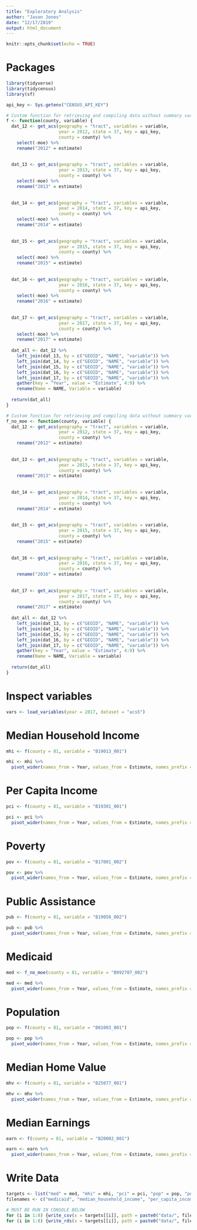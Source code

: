 ```yaml
---
title: "Exploratory Analysis"
author: "Jason Jones"
date: "12/17/2019"
output: html_document
---
```


```r
knitr::opts_chunk$set(echo = TRUE)
```

# Packages

```r
library(tidyverse)
library(tidycensus)
library(sf)

api_key <- Sys.getenv("CENSUS_API_KEY")
```

```r
# Custom function for retrieving and compiling data without summary variable ----
f <- function(county, variable) {
  dat_12 <- get_acs(geography = "tract", variables = variable, 
                    year = 2012, state = 37, key = api_key, 
                    county = county) %>%
    select(-moe) %>%
    rename("2012" = estimate)
  
  
  dat_13 <- get_acs(geography = "tract", variables = variable,
                    year = 2013, state = 37, key = api_key, 
                    county = county) %>%
    select(-moe) %>%
    rename("2013" = estimate)
  
  
  dat_14 <- get_acs(geography = "tract", variables = variable,
                    year = 2014, state = 37, key = api_key, 
                    county = county) %>%
    select(-moe) %>%
    rename("2014" = estimate)
  
  
  dat_15 <- get_acs(geography = "tract", variables = variable,
                    year = 2015, state = 37, key = api_key, 
                    county = county) %>%
    select(-moe) %>%
    rename("2015" = estimate)
  
  
  dat_16 <- get_acs(geography = "tract", variables = variable,
                    year = 2016, state = 37, key = api_key, 
                    county = county) %>%
    select(-moe) %>%
    rename("2016" = estimate)
  
  
  dat_17 <- get_acs(geography = "tract", variables = variable,
                    year = 2017, state = 37, key = api_key, 
                    county = county) %>%
    select(-moe) %>%
    rename("2017" = estimate)
  
  dat_all <- dat_12 %>%
    left_join(dat_13, by = c("GEOID", "NAME", "variable")) %>%
    left_join(dat_14, by = c("GEOID", "NAME", "variable")) %>%
    left_join(dat_15, by = c("GEOID", "NAME", "variable")) %>%
    left_join(dat_16, by = c("GEOID", "NAME", "variable")) %>%
    left_join(dat_17, by = c("GEOID", "NAME", "variable")) %>%
    gather(key = "Year", value = "Estimate", 4:9) %>%
    rename(Name = NAME, Variable = variable)
  
  return(dat_all)
}

# Custom function for retrieving and compiling data without summary variable and moe ----
f_no_moe <- function(county, variable) {
  dat_12 <- get_acs(geography = "tract", variables = variable, 
                    year = 2012, state = 37, key = api_key, 
                    county = county) %>%
    rename("2012" = estimate)
  
  
  dat_13 <- get_acs(geography = "tract", variables = variable,
                    year = 2013, state = 37, key = api_key, 
                    county = county) %>%
    rename("2013" = estimate)
  
  
  dat_14 <- get_acs(geography = "tract", variables = variable,
                    year = 2014, state = 37, key = api_key, 
                    county = county) %>%
    rename("2014" = estimate)
  
  
  dat_15 <- get_acs(geography = "tract", variables = variable,
                    year = 2015, state = 37, key = api_key, 
                    county = county) %>%
    rename("2015" = estimate)
  
  
  dat_16 <- get_acs(geography = "tract", variables = variable,
                    year = 2016, state = 37, key = api_key, 
                    county = county) %>%
    rename("2016" = estimate)
  
  
  dat_17 <- get_acs(geography = "tract", variables = variable,
                    year = 2017, state = 37, key = api_key, 
                    county = county) %>%
    rename("2017" = estimate)
  
  dat_all <- dat_12 %>%
    left_join(dat_13, by = c("GEOID", "NAME", "variable")) %>%
    left_join(dat_14, by = c("GEOID", "NAME", "variable")) %>%
    left_join(dat_15, by = c("GEOID", "NAME", "variable")) %>%
    left_join(dat_16, by = c("GEOID", "NAME", "variable")) %>%
    left_join(dat_17, by = c("GEOID", "NAME", "variable")) %>%
    gather(key = "Year", value = "Estimate", 4:9) %>%
    rename(Name = NAME, Variable = variable)
  
  return(dat_all)
}
```


# Inspect variables

```r
vars <- load_variables(year = 2017, dataset = "acs5")
```


# Median Household Income

```r
mhi <- f(county = 81, variable = "B19013_001")

mhi <- mhi %>%
  pivot_wider(names_from = Year, values_from = Estimate, names_prefix = "survey_year_")
```

# Per Capita Income

```r
pci <- f(county = 81, variable = "B19301_001")

pci <- pci %>%
  pivot_wider(names_from = Year, values_from = Estimate, names_prefix = "survey_year_")
```

# Poverty

```r
pov <- f(county = 81, variable = "B17001_002")

pov <- pov %>%
  pivot_wider(names_from = Year, values_from = Estimate, names_prefix = "survey_year_")
```

# Public Assistance

```r
pub <- f(county = 81, variable = "B19058_002")

pub <- pub %>%
  pivot_wider(names_from = Year, values_from = Estimate, names_prefix = "survey_year_")
```

# Medicaid

```r
med <- f_no_moe(county = 81, variable = "B992707_002")

med <- med %>%
  pivot_wider(names_from = Year, values_from = Estimate, names_prefix = "survey_year_")
```

# Population

```r
pop <- f(county = 81, variable = "B01003_001")

pop <- pop %>%
  pivot_wider(names_from = Year, values_from = Estimate, names_prefix = "survey_year_")
```


# Median Home Value

```r
mhv <- f(county = 81, variable = "B25077_001")

mhv <- mhv %>%
  pivot_wider(names_from = Year, values_from = Estimate, names_prefix = "survey_year_")
```

# Median Earnings

```r
earn <- f(county = 81, variable = "B20002_001")

earn <- earn %>%
  pivot_wider(names_from = Year, values_from = Estimate, names_prefix = "survey_year_")
```



# Write Data

```r
targets <- list("med" = med, "mhi" = mhi, "pci" = pci, "pop" = pop, "pov" = pov, "pub" = pub, "mhv" = mhv, "earn" = earn)
filenames <- c("medicaid", "median_household_income", "per_capita_income", "population", "poverty", "public_assistance", "median_home_value", "median_earnings")

# MUST BE RUN IN CONSOLE BELOW
for (i in 1:8) {write_csv(x = targets[[i]], path = paste0("data/", filenames[[i]], ".csv"), na = "", append = FALSE)}
for (i in 1:8) {write_rds(x = targets[[i]], path = paste0("data/", filenames[[i]], ".rds"))}
```

